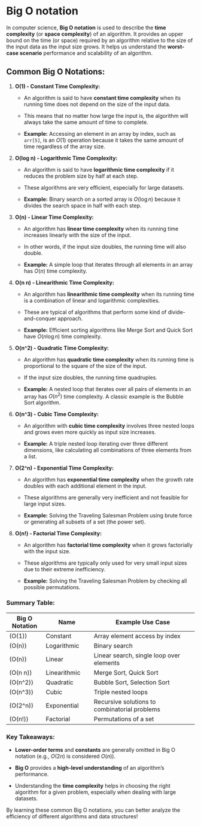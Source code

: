 # Big O notation

In computer science, **Big O notation** is used to describe the **time complexity** (or **space complexity**) of an algorithm. It provides an upper bound on the time (or space) required by an algorithm relative to the size of the input data as the input size grows. It helps us understand the **worst-case scenario** performance and scalability of an algorithm.

## Common Big O Notations:

1. **O(1) - Constant Time Complexity:**
  
   - An algorithm is said to have **constant time complexity** when its running time does not depend on the size of the input data. 
  
   - This means that no matter how large the input is, the algorithm will always take the same amount of time to complete.
  
   - **Example:** Accessing an element in an array by index, such as `arr[5]`, is an $O(1)$ operation because it takes the same amount of time regardless of the array size.

2. **O(log n) - Logarithmic Time Complexity:**
   
   - An algorithm is said to have **logarithmic time complexity** if it reduces the problem size by half at each step.
   
   - These algorithms are very efficient, especially for large datasets.
   
   - **Example:** Binary search on a sorted array is $O(\log n)$ because it divides the search space in half with each step.

3. **O(n) - Linear Time Complexity:**
   
   - An algorithm has **linear time complexity** when its running time increases linearly with the size of the input.
   
   - In other words, if the input size doubles, the running time will also double.
   
   - **Example:** A simple loop that iterates through all elements in an array has $O(n)$ time complexity.

4. **O(n \log n) - Linearithmic Time Complexity:**
   
   - An algorithm has **linearithmic time complexity** when its running time is a combination of linear and logarithmic complexities.
   
   - These are typical of algorithms that perform some kind of divide-and-conquer approach.
   
   - **Example:** Efficient sorting algorithms like Merge Sort and Quick Sort have $O(n \log n)$ time complexity.

5. **O(n^2) - Quadratic Time Complexity:**
   
   - An algorithm has **quadratic time complexity** when its running time is proportional to the square of the size of the input.
   
   - If the input size doubles, the running time quadruples.
   
   - **Example:** A nested loop that iterates over all pairs of elements in an array has $O(n^2)$ time complexity. A classic example is the Bubble Sort algorithm.

6. **O(n^3) - Cubic Time Complexity:**
   
   - An algorithm with **cubic time complexity** involves three nested loops and grows even more quickly as input size increases.
   
   - **Example:** A triple nested loop iterating over three different dimensions, like calculating all combinations of three elements from a list.

7. **O(2^n) - Exponential Time Complexity:**
   
   - An algorithm has **exponential time complexity** when the growth rate doubles with each additional element in the input.
   
   - These algorithms are generally very inefficient and not feasible for large input sizes.
   
   - **Example:** Solving the Traveling Salesman Problem using brute force or generating all subsets of a set (the power set).

8. **O(n!) - Factorial Time Complexity:**
   
   - An algorithm has **factorial time complexity** when it grows factorially with the input size. 
   
   - These algorithms are typically only used for very small input sizes due to their extreme inefficiency.
   
   - **Example:** Solving the Traveling Salesman Problem by checking all possible permutations.

### Summary Table:

| Big O Notation | Name                | Example Use Case                           |
|----------------|---------------------|---------------------------------------------|
| \(O(1)\)       | Constant            | Array element access by index              |
| \(O(\log n)\)  | Logarithmic         | Binary search                               |
| \(O(n)\)       | Linear              | Linear search, single loop over elements    |
| \(O(n \log n)\)| Linearithmic        | Merge Sort, Quick Sort                      |
| \(O(n^2)\)     | Quadratic           | Bubble Sort, Selection Sort                 |
| \(O(n^3)\)     | Cubic               | Triple nested loops                         |
| \(O(2^n)\)     | Exponential         | Recursive solutions to combinatorial problems|
| \(O(n!)\)      | Factorial           | Permutations of a set                       |

### Key Takeaways:

- **Lower-order terms** and **constants** are generally omitted in Big O notation (e.g., $O(2n)$ is considered $O(n)$).

- **Big O** provides a **high-level understanding** of an algorithm's performance.

- Understanding the **time complexity** helps in choosing the right algorithm for a given problem, especially when dealing with large datasets. 

By learning these common Big O notations, you can better analyze the efficiency of different algorithms and data structures!
